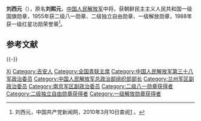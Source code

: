 {{noteTA
|1=zh-hans:蒋介石;zh-hk:蒋介石;zh-tw:蒋中正;
|2=zh-hans:斯大林;zh-hk:史太林;zh-tw:史達林;
|3=zh-cn:朝鲜战争; zh-sg:韩战; zh-tw:韓戰; zh-hk:韓戰;}}
{{Infobox_officeholder
| name = 刘西元
| image name = Liu Xiyuan.jpg
| width = 200
| now = 
| period = 
| Sex =
| different name =刘东元
| party = {{中国共产党}}
| nationality = {{PRC}}
| Native place =
| date of birth = 1917年2月26日
| place of birth = {{ROC-1912}}[[江西省|江西省]][[吉安市|吉安县]]桐坪乡社上村
| date of death = {{death date and age|2003|7|14|1917|2|26}}
| place of death = {{PRC}}[[南京|南京]]
| religion = [[共产主义|共产主义]]
| spouse = 
| relatives = 
| educate = 
* 私塾两年
* 1936年，抗日红军大学
| past =
* 八路军第115师686团3营教导员
* 滨海军分区政治委员兼中共地委书记，山东军区第1师政治部主任
* 1949年3月，第47军副政治委员
* 中国人民志愿军第38军政治委员
* 1964年，总政治部组织部部长、总政治部副主任
* 1969年，兰州军区、南京军区副政治委员
| work =
}}
'''刘西元'''（{{bd|1917年|2月26日|2003年|7月14日}}），原名'''刘熙元'''，[[中国人民解放军|中国人民解放军]]中将，获朝鲜民主主义人民共和国一级国旗勋章，1955年获二级八一勋章、二级独立自由勋章、一级解放勋章，1988年获一级红星功勋荣誉章<ref name="官方">刘西元，中国共产党新闻网，2010年3月10日查阅[http://dangshi.people.com.cn/GB/165617/165618/166491/167908/9975119.html] {{Wayback|url=http://dangshi.people.com.cn/GB/165617/165618/166491/167908/9975119.html |date=20160304063702 }}。</ref>。

== 参考文献 ==
{{reflist}}

{{-}}
{{start box}}
{{s-mil|pla}}
{{s-before|rows=2|[[梁必业|梁必业]]}}
{{s-title|[[中国人民解放军第三十八军|中国人民解放军第三十八军]]政治委员|1950年4月－1952年7月}}
{{s-after|[[吴岱|吴岱]]}}
{{s-title|[[中国人民解放军总政治部组织部|中国人民解放军总政治部组织部]]部长|1964年10月－1967年6月}}
{{s-after|[[李宝奇|李宝奇]]}}
{{s-civ}}
{{s-before|[[廖承志|廖承志]]}}
{{s-title|[[中华全国青年联合会|中华全国青年联合会]]主席|1958年4月－1965年1月}}
{{s-after|[[王伟_(部长)|王伟]]}}
{{end box}}

{{中国军事人物小作品}}
{{中國人民解放軍開國中將}}
{{中华全国民主青年联合会第二届委员会}}
{{中华全国青年联合会第三届委员会}}
{{中华全国青年联合会第四届委员会}}

{{Authority control}}
{{DEFAULTSORT:Liu}}
[[Category:刘姓|Xi]]
[[Category:吉安人|Category:吉安人]]
[[Category:全国青联主席|Category:全国青联主席]]
[[Category:中国人民解放军第三十八军政治委员|Category:中国人民解放军第三十八军政治委员]]
[[Category:中国人民解放军总政治部组织部部长|Category:中国人民解放军总政治部组织部部长]]
[[Category:兰州军区副政治委员|Category:兰州军区副政治委员]]
[[Category:南京军区副政治委员|Category:南京军区副政治委员]]
[[Category:二级八一勋章获得者|Category:二级八一勋章获得者]]
[[Category:二级独立自由勋章获得者|Category:二级独立自由勋章获得者]]
[[Category:一级解放勋章获得者|Category:一级解放勋章获得者]]